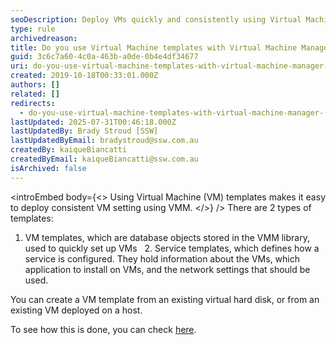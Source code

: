 ```yaml
---
seoDescription: Deploy VMs quickly and consistently using Virtual Machine Manager (VMM) templates, ideal for setting up VM configurations and services.
type: rule
archivedreason:
title: Do you use Virtual Machine templates with Virtual Machine Manager (VMM)?
guid: 3c6c7a60-4c0a-463b-a0de-0b4e4df34677
uri: do-you-use-virtual-machine-templates-with-virtual-machine-manager-vmm
created: 2019-10-18T00:33:01.000Z
authors: []
related: []
redirects:
  - do-you-use-virtual-machine-templates-with-virtual-machine-manager-(vmm)
lastUpdated: 2025-07-31T00:46:18.000Z
lastUpdatedBy: Brady Stroud [SSW]
lastUpdatedByEmail: bradystroud@ssw.com.au
createdBy: kaiqueBiancatti
createdByEmail: kaiqueBiancatti@ssw.com.au
isArchived: false
---
```


<introEmbed
  body={<>
Using Virtual Machine (VM) templates makes it easy to deploy consistent VM setting using VMM.
  </>}
/>
There are 2 types of templates:

1. VM templates, which are database objects stored in the VMM library, used to quickly set up VMs
     2. Service templates, which defines how a service is configured. They hold information about the VMs, which application to install on VMs, and the network settings that should be used.

You can create a VM template from an existing virtual hard disk, or from an existing VM deployed on a host.

To see how this is done, you can check [here](https://docs.microsoft.com/en-us/system-center/vmm/library-vm-templates?view=sc-vmm-2019&WT.mc_id=DP-MVP-33518).
